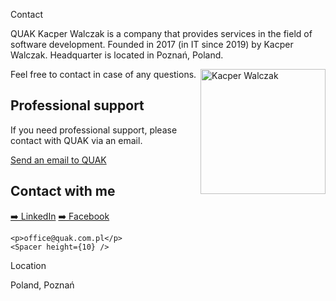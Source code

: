 
<HeaderText>Contact</HeaderText>

QUAK Kacper Walczak is a company that provides services in the field of software development. Founded in 2017 (in IT since 2019) by Kacper Walczak. Headquarter is located in Poznań, Poland.

<img src="/about/kacus.png" alt="Kacper Walczak" width="200" align="right" className="ml-2 rounded-xl mt-6" />

Feel free to contact in case of any questions.

## Professional support

If you need professional support, please contact with QUAK via an email.

<Spacer />
<a className="bg-violet-500 hover:bg-violet-400 text-white rounded-2xl p-2 font-bold" href="mailto:office@quak.com.pl">Send an email to QUAK</a>

## Contact with me

<section className="flex flex-col">
    <Spacer height={10} />
    <a className="hover:nx-text-primary-600" href="https://www.linkedin.com/in/kacper-walczak-b4122717a/">➡️ LinkedIn</a>
    <a className="hover:nx-text-primary-600" href="https://www.facebook.com/profile.php?id=100014391284754">➡️ Facebook</a>

    <p>office@quak.com.pl</p>
    <Spacer height={10} />
</section>
<HeaderText>Location</HeaderText>
<p>Poland, Poznań</p>

<Spacer />

